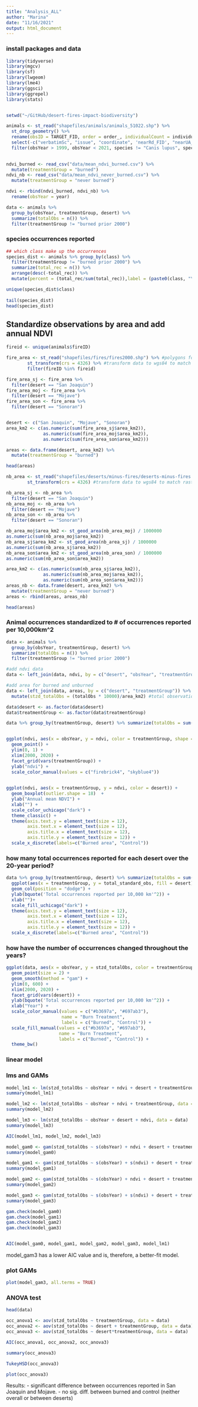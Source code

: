 ```yaml
---
title: "Analysis_ALL"
author: "Marina"
date: "11/16/2021"
output: html_document
---
```


### install packages and data
```r
library(tidyverse)
library(mgcv)
library(sf)
library(lwgeom)
library(lme4)
library(ggsci)
library(ggrepel)
library(stats)


setwd("~/GitHub/desert-fires-impact-biodiversity")

animals <- st_read("shapefiles/animals/animals_51022.shp") %>% 
  st_drop_geometry() %>% 
  rename(obsID = TARGET_FID, order = order_, individualCount = individual, obsDay = day, obsMonth = month, obsYear = year, institutionalCode = institutio, treatmentGroup = treatmentG, fireName = INCIDENT, fireYear = FIRE_YEARn, fireSize = GISAcres) %>% 
  select(-c("verbatimSc", "issue", "coordinate", 'nearRd_FID', "nearUA_FID")) %>% 
  filter(obsYear > 1999, obsYear < 2021, species != "Canis lupus", species != "Balaenoptera musculus", species != "Grus canadensis")
  

ndvi_burned <- read_csv("data/mean_ndvi_burned.csv") %>% 
  mutate(treatmentGroup = "burned")
ndvi_nb <- read_csv("data/mean_ndvi_never_burned.csv") %>% 
  mutate(treatmentGroup = "never burned")

ndvi <- rbind(ndvi_burned, ndvi_nb) %>% 
  rename(obsYear = year)

data <- animals %>%
  group_by(obsYear, treatmentGroup, desert) %>% 
  summarize(totalObs = n()) %>% 
  filter(treatmentGroup != "burned prior 2000")

```

### species occurrences reported

```r

## which class make up the occurrences
species_dist <- animals %>% group_by(class) %>% 
  filter(treatmentGroup != "burned prior 2000") %>% 
  summarize(total_rec = n()) %>% 
  arrange(desc(-total_rec)) %>% 
  mutate(percent = (total_rec/sum(total_rec)),label = (paste0(class, "\n", total_rec)))

unique(species_dist$class)
  
tail(species_dist)
head(species_dist)

```

## Standardize observations by area and add annual NDVI

```r
fireid <- unique(animals$fireID)

fire_area <- st_read("shapefiles/fires/fires2000.shp") %>% #polygons for never-burned desert sites
        st_transform(crs = 4326) %>% #transform data to wgs84 to match raster
        filter(fireID %in% fireid)

fire_area_sj <- fire_area %>% 
  filter(desert == "San Joaquin")
fire_area_moj <- fire_area %>% 
  filter(desert == "Mojave")
fire_area_son <- fire_area %>% 
  filter(desert == "Sonoran")


desert <- c("San Joaquin", "Mojave", "Sonoran")
area_km2 <- c(as.numeric(sum(fire_area_sj$area_km2)),
              as.numeric(sum(fire_area_moj$area_km2)),
              as.numeric(sum(fire_area_son$area_km2)))

areas <- data.frame(desert, area_km2) %>% 
  mutate(treatmentGroup = "burned")

head(areas)

nb_area <- st_read("shapefiles/deserts/minus-fires/deserts-minus-fires.shp") %>% #polygons for never-burned desert sites
        st_transform(crs = 4326) #transform data to wgs84 to match raster

nb_area_sj <- nb_area %>% 
  filter(desert == "San Joaquin")
nb_area_moj <- nb_area %>% 
  filter(desert == "Mojave")
nb_area_son <- nb_area %>% 
  filter(desert == "Sonoran")

nb_area_moj$area_km2 <- st_geod_area(nb_area_moj) / 1000000
as.numeric(sum(nb_area_moj$area_km2))
nb_area_sj$area_km2 <- st_geod_area(nb_area_sj) / 1000000
as.numeric(sum(nb_area_sj$area_km2))
nb_area_son$area_km2 <- st_geod_area(nb_area_son) / 1000000
as.numeric(sum(nb_area_son$area_km2))

area_km2 <- c(as.numeric(sum(nb_area_sj$area_km2)),
              as.numeric(sum(nb_area_moj$area_km2)),
              as.numeric(sum(nb_area_son$area_km2)))
areas_nb <- data.frame(desert, area_km2) %>% 
  mutate(treatmentGroup = "never burned")
areas <- rbind(areas, areas_nb)

head(areas)

```

### Animal occurrences standardized to # of occurrences reported per 10,000km^2 

```r
data <- animals %>%
  group_by(obsYear, treatmentGroup, desert) %>% 
  summarize(totalObs = n()) %>% 
  filter(treatmentGroup != "burned prior 2000")

#add ndvi data
data <- left_join(data, ndvi, by = c("desert", "obsYear", "treatmentGroup"))

#add area for burned and unburned
data <- left_join(data, areas, by = c("desert", "treatmentGroup")) %>% #areas is a dataframe created from shapefiles in a hidden step
  mutate(stzd_totalObs = (totalObs * 10000)/area_km2) #total observation per 10000 km2

data$desert <- as.factor(data$desert)
data$treatmentGroup <- as.factor(data$treatmentGroup)

data %>% group_by(treatmentGroup, desert) %>% summarize(totalObs = sum(totalObs), mean_ndvi = mean(ndvi), area_km2 = mean(area_km2), total_standard_obs = sum(stzd_totalObs))


ggplot(ndvi, aes(x = obsYear, y = ndvi, color = treatmentGroup, shape = desert)) +
  geom_point() +
  ylim(0, 1) +
  xlim(2000, 2020) +
  facet_grid(vars(treatmentGroup)) +
  ylab("ndvi") +
  scale_color_manual(values = c("firebrick4", "skyblue4"))

  
ggplot(ndvi, aes(x = treatmentGroup, y = ndvi, color = desert)) +
  geom_boxplot(outlier.shape = 18)  +
  ylab("Annual mean NDVI") +
  xlab("") +
  scale_color_uchicago("dark") +
  theme_classic() + 
  theme(axis.text.y = element_text(size = 12), 
        axis.text.x = element_text(size = 12),
        axis.title.x = element_text(size = 12),
        axis.title.y = element_text(size = 12)) +
  scale_x_discrete(labels=c("Burned area", "Control"))


```

### how many total occurrences reported for each desert over the 20-year period?

```r

data %>% group_by(treatmentGroup, desert) %>% summarize(totalObs = sum(totalObs), mean_ndvi = mean(ndvi), area_km2 = mean(area_km2), total_standard_obs = sum(stzd_totalObs)) %>% 
  ggplot(aes(x = treatmentGroup, y = total_standard_obs, fill = desert)) +
  geom_col(position = "dodge") +
  ylab(bquote('Total occurrences reported per 10,000 km'^2)) +
  xlab("")+
  scale_fill_uchicago("dark") +
  theme(axis.text.y = element_text(size = 12), 
        axis.text.x = element_text(size = 12),
        axis.title.x = element_text(size = 12),
        axis.title.y = element_text(size = 12)) +
  scale_x_discrete(labels=c("Burned area", "Control"))
```

### how have the number of occurrences changed throughout the years?

```r

ggplot(data, aes(x = obsYear, y = stzd_totalObs, color = treatmentGroup)) +
  geom_point(size = 2) +
  geom_smooth(method = "gam") +
  ylim(0, 600) +
  xlim(2000, 2020) +
  facet_grid(vars(desert)) +
  ylab(bquote('Total occurrences reported per 10,000 km'^2)) +
  xlab("Year") +
  scale_color_manual(values = c("#b3697a", "#697ab3"),
                     name = "Burn Treatment",
                     labels = c("Burned", "Control")) +
  scale_fill_manual(values = c("#b3697a", "#697ab3"),
                    name = "Burn Treatment",
                    labels = c("Burned", "Control")) +
  theme_bw()

```

### linear model
 

### lms and GAMs


```r
model_lm1 <- lm(stzd_totalObs ~ obsYear + ndvi + desert + treatmentGroup, data = data)
summary(model_lm1)

model_lm2 <- lm(stzd_totalObs ~ obsYear + ndvi + treatmentGroup, data = data)
summary(model_lm2)

model_lm3 <- lm(stzd_totalObs ~ obsYear + desert + ndvi, data = data)
summary(model_lm3)

AIC(model_lm1, model_lm2, model_lm3)

model_gam0 <- gam(stzd_totalObs ~ s(obsYear) + ndvi + desert + treatmentGroup, data = data, method = "REML")
summary(model_gam0)

model_gam1 <- gam(stzd_totalObs ~ s(obsYear) + s(ndvi) + desert + treatmentGroup, data = data, method = "REML")
summary(model_gam1)

model_gam2 <- gam(stzd_totalObs ~ s(obsYear) + ndvi + desert + treatmentGroup,family = tw(link = "log"), data = data, method = "REML")
summary(model_gam2)

model_gam3 <- gam(stzd_totalObs ~ s(obsYear) + s(ndvi) + desert + treatmentGroup, family = tw(link = "log"), data = data, method = "REML")
summary(model_gam3)

gam.check(model_gam0)
gam.check(model_gam1)
gam.check(model_gam2)
gam.check(model_gam3)


AIC(model_gam0, model_gam1, model_gam2, model_gam3, model_lm1)
```

model_gam3 has a lower AIC value and is, therefore, a better-fit model.

### plot GAMs

```r
plot(model_gam3, all.terms = TRUE)

```




### ANOVA test

```r
head(data)

occ_anova1 <- aov(stzd_totalObs ~ treatmentGroup, data = data)
occ_anova2 <- aov(stzd_totalObs ~ desert + treatmentGroup, data = data)
occ_anova3 <- aov(stzd_totalObs ~ desert*treatmentGroup, data = data)

AIC(occ_anova1, occ_anova2, occ_anova3)

summary(occ_anova3)

TukeyHSD(occ_anova3)

plot(occ_anova3)

```

Results: 
- significant difference between occurrences reported in San Joaquin and Mojave.
- no sig. diff. between burned and control (neither overall or between deserts)


